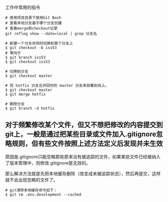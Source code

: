 工作中常用的指令


```git
# 使用项目目录下使用Git Bash
# 查看本地分支基于哪个分支创建
# 查看merge和checkout记录
git reflog show --date=local | grep 分支名
````

```git
# 新建一个分支并同时切换到那个分支上
$ git checkout -b iss53
# 等同于
$ git branch iss53
$ git checkout iss53
````

```git
# 切换到分支
$ git checkout master
````

```git
# 将 hotfix 分支合并回你的 master 分支来部署到线上。
$ git checkout master
$ git merge hotfix
````

```git
# 删除分支
$ git branch -d hotfix
```

## 对于频繁修改某个文件，但又不想把修改的内容提交到git上，一般是通过把某些目录或文件加入.gitignore忽略规则，但有些文件按照上述方法定义后发现并未生效

原因是.gitignore只能忽略那些原来没有被追踪的文件，如果某些文件已经被纳入了版本管理中，则修改.gitignore是无效的。

那么解决方法就是先把本地缓存删除（改变成未被追踪状态），然后再提交，这样就不会出现忽略的文件了。

```git
# git清除本地缓存命令如下：
$ git rm .env.development --cached
```












